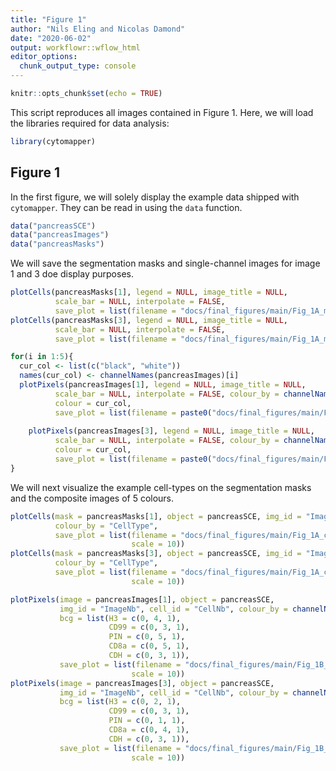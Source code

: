 ```yaml
---
title: "Figure 1"
author: "Nils Eling and Nicolas Damond"
date: "2020-06-02"
output: workflowr::wflow_html
editor_options:
  chunk_output_type: console
---
```


```r
knitr::opts_chunk$set(echo = TRUE)
```

This script reproduces all images contained in Figure 1.
Here, we will load the libraries required for data analysis:

```r
library(cytomapper)
```

## Figure 1

In the first figure, we will solely display the example data shipped with `cytomapper`.
They can be read in using the `data` function.

```r
data("pancreasSCE")
data("pancreasImages")
data("pancreasMasks")
```

We will save the segmentation masks and single-channel images for image 1 and 3 doe display purposes.

```r
plotCells(pancreasMasks[1], legend = NULL, image_title = NULL, 
          scale_bar = NULL, interpolate = FALSE, 
          save_plot = list(filename = "docs/final_figures/main/Fig_1A_mask1.png"))
plotCells(pancreasMasks[3], legend = NULL, image_title = NULL, 
          scale_bar = NULL, interpolate = FALSE, 
          save_plot = list(filename = "docs/final_figures/main/Fig_1A_mask2.png"))

for(i in 1:5){
  cur_col <- list(c("black", "white"))
  names(cur_col) <- channelNames(pancreasImages)[i]
  plotPixels(pancreasImages[1], legend = NULL, image_title = NULL, 
          scale_bar = NULL, interpolate = FALSE, colour_by = channelNames(pancreasImages)[i],
          colour = cur_col,
          save_plot = list(filename = paste0("docs/final_figures/main/Fig_1B_img1_ch", i, ".png")))
  
    plotPixels(pancreasImages[3], legend = NULL, image_title = NULL, 
          scale_bar = NULL, interpolate = FALSE, colour_by = channelNames(pancreasImages)[i],
          colour = cur_col,
          save_plot = list(filename = paste0("docs/final_figures/main/Fig_1B_img2_ch", i, ".png")))
}
```

We will next visualize the example cell-types on the segmentation masks and the composite images of 5 colours.

```r
plotCells(mask = pancreasMasks[1], object = pancreasSCE, img_id = "ImageNb", cell_id = "CellNb",
          colour_by = "CellType", 
          save_plot = list(filename = "docs/final_figures/main/Fig_1A_celltype1.png",
                           scale = 10))
plotCells(mask = pancreasMasks[3], object = pancreasSCE, img_id = "ImageNb", cell_id = "CellNb",
          colour_by = "CellType", 
          save_plot = list(filename = "docs/final_figures/main/Fig_1A_celltype2.png",
                           scale = 10))

plotPixels(image = pancreasImages[1], object = pancreasSCE,
           img_id = "ImageNb", cell_id = "CellNb", colour_by = channelNames(pancreasImages),
           bcg = list(H3 = c(0, 4, 1),
                      CD99 = c(0, 3, 1),
                      PIN = c(0, 5, 1),
                      CD8a = c(0, 5, 1),
                      CDH = c(0, 3, 1)),
           save_plot = list(filename = "docs/final_figures/main/Fig_1B_composite1.png",
                           scale = 10))
plotPixels(image = pancreasImages[3], object = pancreasSCE,
           img_id = "ImageNb", cell_id = "CellNb", colour_by = channelNames(pancreasImages),
           bcg = list(H3 = c(0, 2, 1),
                      CD99 = c(0, 3, 1),
                      PIN = c(0, 1, 1),
                      CD8a = c(0, 4, 1),
                      CDH = c(0, 3, 1)),
           save_plot = list(filename = "docs/final_figures/main/Fig_1B_composite2.png",
                           scale = 10))
```
